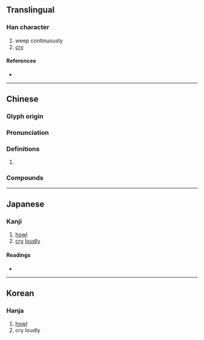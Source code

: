 {{character info/new}}
==Translingual==

===Han character===
{{Han char|rn=30|rad=口|as=06|sn=9|four=62013|canj=RLMO|ids=⿰口兆}}

# weep continuously
# [[cry]]

====References====
* {{Han ref|kx=0187.150|dkj=03559|dj=0406.160|hdz=10619.070|uh=54B7|ud=21687|bh=CE42|bd=52802}}

----

==Chinese==
{{zh-forms}}

===Glyph origin===
{{Han etym}}

===Pronunciation===
{{zh-pron
|m=táo
|c=tou4
|mc=y
|oc=y
|cat=
}}

===Definitions===
{{zh-hanzi}}

# {{rfdef|zh}}

===Compounds===
{{zh-der|嚎咷|噭咷|號咷痛哭}}

----

==Japanese==

===Kanji===
{{ja-kanji|grade=|rs=口06}}

# [[howl]]
# [[cry]] [[loudly]]

====Readings====
* {{ja-readings|on=[[たう]] (tau), [[どう]] (dō), [[てう]] (teu), [[てき]] (teki)|kun=[[なく]] (naku)}}

----

==Korean==

===Hanja===
{{ko-hanja|hangeul=도|rv=do|mr=to}}

# [[howl]]
# cry loudly